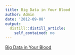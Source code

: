 ```yaml
---
title: Big Data in Your Blood
author: Admin
date: '2012-09-08'
output:
  distill::distill_article:
    self_contained: no
---
```


[Big Data in Your Blood](http://bits.blogs.nytimes.com/2012/09/07/big-data-in-your-blood/?smid=tu-share)
